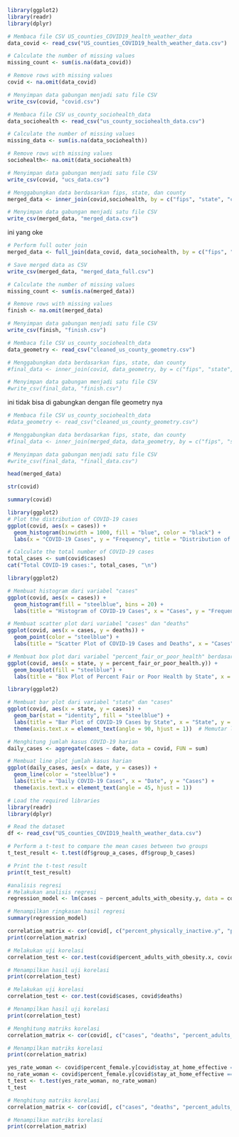 ```{r}
library(ggplot2)
library(readr)
library(dplyr)
```


```{r}
# Membaca file CSV US_counties_COVID19_health_weather_data
data_covid <- read_csv("US_counties_COVID19_health_weather_data.csv")
```

```{r}
# Calculate the number of missing values
missing_count <- sum(is.na(data_covid))

# Remove rows with missing values
covid <- na.omit(data_covid)
```
```{r}
# Menyimpan data gabungan menjadi satu file CSV
write_csv(covid, "covid.csv")
```


```{r}
# Membaca file CSV us_county_sociohealth_data
data_sociohealth <- read_csv("us_county_sociohealth_data.csv")
```
```{r}
# Calculate the number of missing values
missing_data <- sum(is.na(data_sociohealth))

# Remove rows with missing values
sociohealth<- na.omit(data_sociohealth)
```

```{r}
# Menyimpan data gabungan menjadi satu file CSV
write_csv(covid, "ucs_data.csv")
```


```{r}
# Menggabungkan data berdasarkan fips, state, dan county
merged_data <- inner_join(covid,sociohealth, by = c("fips", "state", "county"))

# Menyimpan data gabungan menjadi satu file CSV
write_csv(merged_data, "merged_data.csv")

```

ini yang oke
```{r}
# Perform full outer join
merged_data <- full_join(data_covid, data_sociohealth, by = c("fips", "state", "county"))

# Save merged data as CSV
write_csv(merged_data, "merged_data_full.csv")
```



```{r}
# Calculate the number of missing values
missing_count <- sum(is.na(merged_data))

# Remove rows with missing values
finish <- na.omit(merged_data)
```
```{r}
# Menyimpan data gabungan menjadi satu file CSV
write_csv(finish, "finish.csv")
```
```{r}
# Membaca file CSV us_county_sociohealth_data
data_geometry <- read_csv("cleaned_us_county_geometry.csv")
```

```{r}
# Menggabungkan data berdasarkan fips, state, dan county
#final_data <- inner_join(covid, data_geometry, by = c("fips", "state", "county"))

# Menyimpan data gabungan menjadi satu file CSV
#write_csv(final_data, "finish.csv")
```
ini tidak bisa di gabungkan dengan file geometry nya

```{r}
# Membaca file CSV us_county_sociohealth_data
#data_geometry <- read_csv("cleaned_us_county_geometry.csv")

# Menggabungkan data berdasarkan fips, state, dan county
#final_data <- inner_join(merged_data, data_geometry, by = c("fips", "state", "county"))

# Menyimpan data gabungan menjadi satu file CSV
#write_csv(final_data, "finall_data.csv")
```


```{r}
head(merged_data)
```

```{r}
str(covid)
```


```{r}

summary(covid)
```

```{r}
library(ggplot2)
# Plot the distribution of COVID-19 cases
ggplot(covid, aes(x = cases)) +
  geom_histogram(binwidth = 1000, fill = "blue", color = "black") +
  labs(x = "COVID-19 Cases", y = "Frequency", title = "Distribution of COVID-19 Cases")
```
```{r}
# Calculate the total number of COVID-19 cases
total_cases <- sum(covid$cases)
cat("Total COVID-19 cases:", total_cases, "\n")
```

```{r}
library(ggplot2)

# Membuat histogram dari variabel "cases"
ggplot(covid, aes(x = cases)) +
  geom_histogram(fill = "steelblue", bins = 20) +
  labs(title = "Histogram of COVID-19 Cases", x = "Cases", y = "Frequency")
```
```{r}
# Membuat scatter plot dari variabel "cases" dan "deaths"
ggplot(covid, aes(x = cases, y = deaths)) +
  geom_point(color = "steelblue") +
  labs(title = "Scatter Plot of COVID-19 Cases and Deaths", x = "Cases", y = "Deaths")
```
```{r}
# Membuat box plot dari variabel "percent_fair_or_poor_health" berdasarkan variabel "state"
ggplot(covid, aes(x = state, y = percent_fair_or_poor_health.y)) +
  geom_boxplot(fill = "steelblue") +
  labs(title = "Box Plot of Percent Fair or Poor Health by State", x = "State", y = "Percent")
```
```{r}
library(ggplot2)

# Membuat bar plot dari variabel "state" dan "cases"
ggplot(covid, aes(x = state, y = cases)) +
  geom_bar(stat = "identity", fill = "steelblue") +
  labs(title = "Bar Plot of COVID-19 Cases by State", x = "State", y = "Cases") +
  theme(axis.text.x = element_text(angle = 90, hjust = 1))  # Memutar label sumbu x
```

```{r}
# Menghitung jumlah kasus COVID-19 harian
daily_cases <- aggregate(cases ~ date, data = covid, FUN = sum)

# Membuat line plot jumlah kasus harian
ggplot(daily_cases, aes(x = date, y = cases)) +
  geom_line(color = "steelblue") +
  labs(title = "Daily COVID-19 Cases", x = "Date", y = "Cases") +
  theme(axis.text.x = element_text(angle = 45, hjust = 1))

```
```{r}
# Load the required libraries
library(readr)
library(dplyr)

# Read the dataset
df <- read_csv("US_counties_COVID19_health_weather_data.csv")

# Perform a t-test to compare the mean cases between two groups
t_test_result <- t.test(df$group_a_cases, df$group_b_cases)

# Print the t-test result
print(t_test_result)
```
```{r}
#analisis regresi
# Melakukan analisis regresi
regression_model <- lm(cases ~ percent_adults_with_obesity.y, data = covid)

# Menampilkan ringkasan hasil regresi
summary(regression_model)

```
```{r}
correlation_matrix <- cor(covid[, c("percent_physically_inactive.y", "percent_with_annual_mammogram.y", "percent_frequent_physical_distress.y", "percent_adults_with_diabetes.y")])
print(correlation_matrix)
```
```{r}
# Melakukan uji korelasi
correlation_test <- cor.test(covid$percent_adults_with_obesity.x, covid$percent_smokers.y)

# Menampilkan hasil uji korelasi
print(correlation_test)
```

```{r}
# Melakukan uji korelasi
correlation_test <- cor.test(covid$cases, covid$deaths)

# Menampilkan hasil uji korelasi
print(correlation_test)
```
```{r}
# Menghitung matriks korelasi
correlation_matrix <- cor(covid[, c("cases", "deaths", "percent_adults_with_obesity.y", "percent_smokers.y")])

# Menampilkan matriks korelasi
print(correlation_matrix)
```
```{r}
yes_rate_woman <- covid$percent_female.y[covid$stay_at_home_effective == "no"]
no_rate_woman <- covid$percent_female.y[covid$stay_at_home_effective == "yes"]
t_test <- t.test(yes_rate_woman, no_rate_woman)
t_test
```
```{r}
# Menghitung matriks korelasi
correlation_matrix <- cor(covid[, c("cases", "deaths", "percent_adults_with_obesity", "percent_smokers")])

# Menampilkan matriks korelasi
print(correlation_matrix)
```

